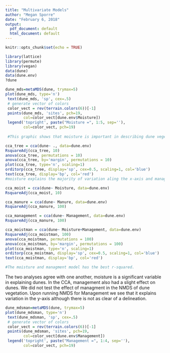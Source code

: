 ```yaml
---
title: "Multivariate Models"
author: "Megan Sporre"
date: "February 6, 2018"
output:
  pdf_document: default
  html_document: default
---
```


```r
knitr::opts_chunk$set(echo = TRUE)
```

```r
library(lattice)
library(permute)
library(vegan)
data(dune)
data(dune.env)
?dune
```

```r
dune_mds=metaMDS(dune, trymax=5)
plot(dune_mds, type='n')
 text(dune_mds, 'sp', cex=.5)
 # generate vector of colors 
 color_vect = rev(terrain.colors(6))[-1]
 points(dune_mds, 'sites', pch=19, 
        col=color_vect[dune.env$Moisture])
 legend('topright', paste("Moisture =", 1:5, sep=''), 
        col=color_vect, pch=19)
 
 #This graphic shows that moisture is important in describing dune vegetation. The goal of creating this plot is to visualize how the variable mositure is correlated to  vegetation and suggests that dune vegetation is linked to the amount of moisture.
```
```r
cca_tree = cca(dune~ ., data=dune.env)
RsquareAdj(cca_tree, 10)
anova(cca_tree, permutations = 10)
anova(cca_tree, by='margin', permutations = 10)
plot(cca_tree, type='n', scaling=1)
orditorp(cca_tree, display='sp', cex=0.5, scaling=1, col='blue')
text(cca_tree, display='bp', col='red')
#moisture explains the majority of variation aling the x-axis and managment and moisture explain most of the variation along the y-axis.


```
```r
cca_moist = cca(dune~ Moisture, data=dune.env)
RsquareAdj(cca_moist, 10)

```
```r
cca_manure = cca(dune~ Manure, data=dune.env)
RsquareAdj(cca_manure, 100)

cca_management = cca(dune~ Management, data=dune.env)
RsquareAdj(cca_manure, 100)

cca_moistman = cca(dune~ Moisture+Management, data=dune.env)
RsquareAdj(cca_moistman, 100)
anova(cca_moistman, permutations = 100)
anova(cca_moistman, by='margin', permutations = 100)
plot(cca_moistman, type='n', scaling=1)
orditorp(cca_moistman, display='sp', cex=0.5, scaling=1, col='blue')
text(cca_moistman, display='bp', col='red')

#The moisture and managment model has the best r-squared.

```
The two analyses agree with one another, moisture is a significant variable in explaining dunes. In the CCA, management also had a slight effect on dunes. We did not test the effect of managment in the NMDS of dune vegetation. Upon running NMDS for Management we see that it explains variation in the y-axis although there is not as clear of a delineation.

```r
dune_mdsman=metaMDS(dune, trymax=5)
plot(dune_mdsman, type='n')
 text(dune_mdsman, 'sp', cex=.5)
 # generate vector of colors 
 color_vect = rev(terrain.colors(6))[-1]
 points(dune_mdsman, 'sites', pch=19, 
        col=color_vect[dune.env$Management])
 legend('topright', paste("Management =", 1:4, sep=''), 
        col=color_vect, pch=19)
```
